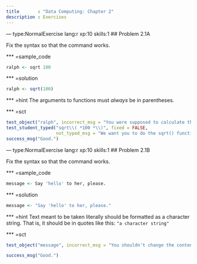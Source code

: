 ```yaml
---
title       : "Data Computing: Chapter 2"
description : Exercises
---
```


--- type:NormalExercise lang:r xp:10 skills:1 
## Problem 2.1A

Fix the syntax so that the command works.

*** =sample_code
```r
ralph <- sqrt 100
```

*** =solution
```r
ralph <- sqrt(100)
```

*** =hint
The arguments to functions must *always* be in parentheses.

*** =sct
```r
test_object("ralph", incorrect_msg = "You were supposed to calculate the square root of 100.")
test_student_typed("sqrt\\( *100 *\\)", fixed = FALSE, 
                   not_typed_msg = "We want you to do the sqrt() function to do the calculation. It's not the answer we're concerned with here but that process of getting to the answer.")
success_msg("Good.")
```

--- type:NormalExercise lang:r xp:10 skills:1 
## Problem 2.1B

Fix the syntax so that the command works.

*** =sample_code 
```r
message <- Say 'hello' to her, please.
```

*** =solution
```r
message <- "Say 'hello' to her, please."
```

*** =hint
Text meant to be taken literally should be formatted as a character string. That is, it should be in quotes like this: `"a character string"`

*** =sct
```r
test_object("message", incorrect_msg = "You shouldn't change the contents of the string, just put it in quotes.")

success_msg("Good.")
```